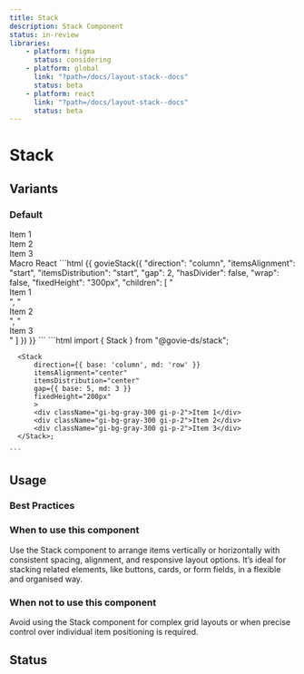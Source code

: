 ```yaml
---
title: Stack
description: Stack Component
status: in-review
libraries:
    - platform: figma
      status: considering
    - platform: global
      link: "?path=/docs/layout-stack--docs"
      status: beta
    - platform: react
      link: "?path=/docs/layout-stack--docs"
      status: beta
---
```


# Stack

## Variants

### Default

<ComponentContainer>
  <Stack
    direction={{ base: 'column', sm: 'row', md: 'column' }}
    itemsAlignment="center"
    itemsDistribution="center"
    gap={{ base: 5, md: 3 }}
    fixedHeight="200px"
  >
    <div className="gi-bg-gray-300 gi-p-2">Item 1</div>
    <div className="gi-bg-gray-300 gi-p-2">Item 2</div>
    <div className="gi-bg-gray-300 gi-p-2">Item 3</div>
  </Stack>
</ComponentContainer>

<Tabs id="tab1">
   <TabList>
    <TabItem value="tab11" checked>Macro</TabItem>
    <TabItem value="tab12">React</TabItem>
  </TabList>
  <TabPanel value="tab11">
    ```html
      {{ govieStack({
        "direction": "column",
        "itemsAlignment": "start",
        "itemsDistribution": "start",
        "gap": 2,
        "hasDivider": false,
        "wrap": false,
        "fixedHeight": "300px",
        "children": [
          "<div class="gi-bg-gray-300 gi-p-2 gi-h-[50px] gi-w-[100px] gi-flex gi-items-center gi-justify-center">Item 1</div>",
          "<div class="gi-bg-gray-300 gi-p-2 gi-h-[50px] gi-w-[100px] gi-flex gi-items-center gi-justify-center">Item 2</div>",
          "<div class="gi-bg-gray-300 gi-p-2 gi-h-[50px] gi-w-[100px] gi-flex gi-items-center gi-justify-center">Item 3</div>"
        ]
      }) }}
    ```
  </TabPanel>
  <TabPanel value="tab12">
    ```html
      import { Stack } from "@govie-ds/stack";

      <Stack
          direction={{ base: 'column', md: 'row' }}
          itemsAlignment="center"
          itemsDistribution="center"
          gap={{ base: 5, md: 3 }}
          fixedHeight="200px"
          >
          <div className="gi-bg-gray-300 gi-p-2">Item 1</div>
          <div className="gi-bg-gray-300 gi-p-2">Item 2</div>
          <div className="gi-bg-gray-300 gi-p-2">Item 3</div>
      </Stack>;

    ```
  </TabPanel>
</Tabs>

## Usage

### Best Practices

### When to use this component

Use the Stack component to arrange items vertically or horizontally with consistent spacing, alignment, and responsive layout options. It’s ideal for stacking related elements, like buttons, cards, or form fields, in a flexible and organised way.

### When not to use this component

Avoid using the Stack component for complex grid layouts or when precise control over individual item positioning is required.

## Status

<ComponentStatusBlock componentId="stack" />
